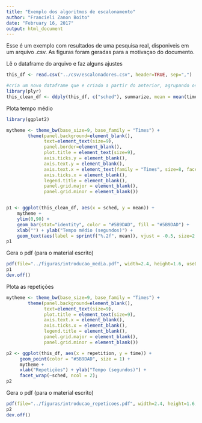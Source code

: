```yaml
---
title: "Exemplo dos algoritmos de escalonamento"
author: "Francieli Zanon Boito"
date: "February 16, 2017"
output: html_document
---
```


Esse é um exemplo com resultados de uma pesquisa real, disponiveis em um arquivo .csv. As figuras foram geradas para a motivaçao do documento.

Lê o dataframe do arquivo e faz alguns ajustes

```r
this_df <- read.csv("../csv/escalonadores.csv", header=TRUE, sep=",")

#cria um novo dataframe que e criado a partir do anterior, agrupando os resultados das repeticoes de cada escalonador numa unica linha, com o valor de tempo medio.
library(plyr)
this_clean_df <- ddply(this_df, c("sched"), summarize, mean = mean(time), median = median(time), num = length(time))
```

Plota tempo médio

```r
library(ggplot2)

mytheme <- theme_bw(base_size=9, base_family = "Times") + 
        theme(panel.background=element_blank(), 
              text=element_text(size=9), 
              panel.border=element_blank(), 
              plot.title = element_text(size=9), 
              axis.ticks.y = element_blank(), 
              axis.text.y = element_blank(), 
              axis.text.x = element_text(family = "Times", size=8, face = "bold"), 
              axis.ticks.x = element_blank(), 
              legend.title = element_blank(), 
              panel.grid.major = element_blank(), 
              panel.grid.minor = element_blank()) 


p1 <- ggplot(this_clean_df, aes(x = sched, y = mean)) + 
    mytheme +
    ylim(0,90) +
    geom_bar(stat="identity", color = "#5B9DAD", fill = "#5B9DAD") + 
    xlab("") + ylab("Tempo médio (segundos)") +
    geom_text(aes(label = sprintf("%.2f", mean)), vjust = -0.5, size=2.7, family="Times");
p1
```

Gera o pdf (para o material escrito)

```r
pdf(file="../figuras/introducao_media.pdf", width=2.4, height=1.6, useDingbats = FALSE)
p1
dev.off()
```

Plota as repetições

```r
mytheme <- theme_bw(base_size=9, base_family = "Times") + 
        theme(panel.background=element_blank(), 
              text=element_text(size=9), 
              plot.title = element_text(size=9),  
              axis.text.x = element_blank(), 
              axis.ticks.x = element_blank(), 
              legend.title = element_blank(), 
              panel.grid.major = element_blank(), 
              panel.grid.minor = element_blank()) 

p2 <- ggplot(this_df, aes(x = repetition, y = time)) +
     geom_point(color = "#5B9DAD", size = 1) +
     mytheme +
     xlab("Repetições") + ylab("Tempo (segundos)") +
     facet_wrap(~sched, ncol = 2);
p2
```

Gera o pdf (para o material escrito)

```r
pdf(file="../figuras/introducao_repeticoes.pdf", width=2.4, height=1.6, useDingbats = FALSE)
p2
dev.off()
```
